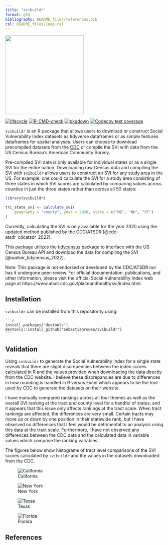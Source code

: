 ```yaml
---
title: "svibuildr"
format: gfm
bibliography: README_files/references.bib
csl: README_files/ieee.csl
---
```


<img src=logo.png width = "250px">

<!-- badges: start -->
[![lifecycle](https://raw.githubusercontent.com/sebastianrowan/svibuildr/86f4c909318408a4c26867a2e7477c5c518c199c/man/figures/lifecycle-experimental.svg)](https://github.com/sebastianrowan/svibuildr)
[![R-CMD-check](https://github.com/sebastianrowan/svibuildr/actions/workflows/R-CMD-check.yaml/badge.svg)](https://github.com/sebastianrowan/svibuildr/actions/workflows/R-CMD-check.yaml)
[![pkgdown](https://github.com/sebastianrowan/svibuildr/actions/workflows/pkgdown.yaml/badge.svg)](https://github.com/sebastianrowan/svibuildr/actions/workflows/pkgdown.yaml)
[![Codecov test coverage](https://codecov.io/gh/sebastianrowan/svibuildr/branch/master/graph/badge.svg)](https://app.codecov.io/gh/sebastianrowan/svibuildr?branch=master)
<!-- badges: end -->

`svibuildr` is an R package that allows users to download or construct Social Vulnerability Index datasets as tidyverse dataframes or as simple features dataframes for spatial analyses. Users can choose to download precompiled datasets from the [CDC](https://www.atsdr.cdc.gov/placeandhealth/svi/data_documentation_download.html) or compile the SVI with data from the US Census Bureau's American Community Survey. 

Pre-compiled SVI data is only available for individual states or as a single SVI for the entire nation. Downloading raw Census data and compiling the SVI with `svibuildr` allows users to construct an SVI for any study area in the US. For example, one could calculate the SVI for a study area consisting of three states in which SVI scores are calculated by comparing values across counties in just the three states rather than across all 50 states:


```r
library(svibuildr)

tri_state_svi <- calculate_svi(
    geography = "county", year = 2020, state = c("ME", "NH", "VT")
)
```


Currently, calculating the SVI is only available for the year 2020 using the updated method published by the CDC/ATSDR [@cdc-atsdr_cdcatsdr_2022]. 

This package utilizes the [tidycensus](https://github.com/walkerke/tidycensus/blob/master/README.md) package to interface with the US Census Bureau API and download the data for compiling the SVI [@walker_tidycensus_2022]. 

Note: This package is not endorsed or developed by the CDC/ATSDR nor has it undergone peer-review. For official documentation, publications, and other information, please visit the official Social Vulnerability Index web page at https://www.atsdr.cdc.gov/placeandhealth/svi/index.html. 

## Installation

`svibuildr` can be installed from this repositority using:

````
```r
install.packages('devtools')
devtools::install_github('sebastianrowan/svibuildr')
```
````

## Validation

Using `svibuildr` to generate the Social Vulnerability Index for a single state reveals that there are slight discrepencies between the index scores calculated in R and the values provided when downloading the data directly from the CDC website. I believe these discrepancies are due to differences in how rounding is handled in R versus Excel which appears to be the tool used by CDC to generate the datasets on their website. 

I have manually compared rankings across all four themes as well as the overall SVI ranking at the tract and county level for a handful of states, and it appears that this issue only affects rankings at the tract scale. When tract rankings are affected, the differences are very small. Certain tracts may move up or down by one position in their statewide rank, but I have observed no differences that I feel would be detrimental to an analysis using this data at the tract scale. Furthermore, I have not observed any differences between the CDC data and the calculated data in variable values which comprise the ranking variables. 

The figures below show histograms of tract level comparisons of the SVI scores calculated by `svibuildr` and the values in the datasets downloaded from the CDC. 

![California](https://raw.githubusercontent.com/sebastianrowan/svibuildr/master/man/img/cdc_compare_hist_06_tract.png)

![New York](https://raw.githubusercontent.com/sebastianrowan/svibuildr/master/man/img/cdc_compare_hist_36_tract.png)

![Texas](https://raw.githubusercontent.com/sebastianrowan/svibuildr/master/man/img/cdc_compare_hist_48_tract.png)

![Florida](https://raw.githubusercontent.com/sebastianrowan/svibuildr/master/man/img/cdc_compare_hist_12_tract.png)


## References
